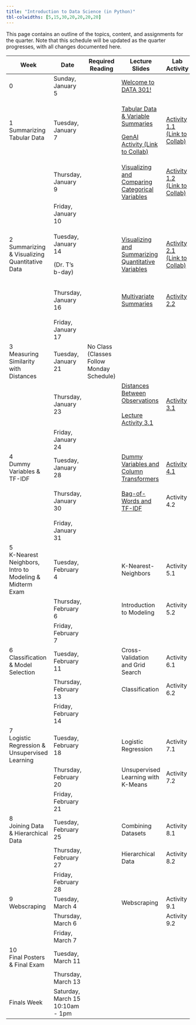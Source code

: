 ```yaml
---
title: "Introduction to Data Science (in Python)"
tbl-colwidths: [5,15,30,20,20,20,20]
---
```


This page contains an outline of the topics, content, and assignments for the quarter. Note that this schedule will be updated as the quarter progresses, with all changes documented here.

+-------------------------------------------------------+----------------------------------+-------------------------------------------+------------------------------------------------------------------------------------------------------------------------------------------------------------+--------------------------------------------------------------------------------------------------------------------------------------------------------+----------------------------------------------------------------------------------------------------------+---------------------------+
| Week                                                  | Date                             | Required Reading                          | Lecture Slides                                                                                                                                             | Lab Activity                                                                                                                                           | Weekly Assignment                                                                                        | Exams & Project           |
+=======================================================+==================================+===========================================+============================================================================================================================================================+========================================================================================================================================================+==========================================================================================================+===========================+
| 0                                                     | Sunday, January 5                |                                           | [Welcome to DATA 301!](/slides/00-welcome.qmd "Welcome to DATA 301!")                                                                                      |                                                                                                                                                        |                                                                                                          |                           |
+-------------------------------------------------------+----------------------------------+-------------------------------------------+------------------------------------------------------------------------------------------------------------------------------------------------------------+--------------------------------------------------------------------------------------------------------------------------------------------------------+----------------------------------------------------------------------------------------------------------+---------------------------+
| 1 Summarizing Tabular Data                            | Tuesday, January 7               |                                           | [Tabular Data & Variable Summaries](/slides/01-tabular-data-summaries.qmd "Tabular Data & Variable Summaries")                                             | [Activity 1.1 (Link to Collab)](https://colab.research.google.com/drive/1L7vRYObMyqvWWlFaEnZqEJQjpHsWu690?usp=sharing "Activity 1.1 (Link to Collab)") |                                                                                                          |                           |
|                                                       |                                  |                                           |                                                                                                                                                            |                                                                                                                                                        |                                                                                                          |                           |
|                                                       |                                  |                                           | [GenAI Activity (Link to Collab)](https://colab.research.google.com/drive/1QNGwd_33HqvANn4ZO8BVbCvmnzMJd28c?usp=sharing "GenAI Activity (Link to Collab)") |                                                                                                                                                        |                                                                                                          |                           |
+-------------------------------------------------------+----------------------------------+-------------------------------------------+------------------------------------------------------------------------------------------------------------------------------------------------------------+--------------------------------------------------------------------------------------------------------------------------------------------------------+----------------------------------------------------------------------------------------------------------+---------------------------+
|                                                       | Thursday, January 9              |                                           | [Visualizing and Comparing Categorical Variables](/slides/02-conditional-distributions.qmd "Visualizing and Comparing Categorical Variables")              | [Activity 1.2 (Link to Collab)](https://colab.research.google.com/drive/1xF6ZnCrvrmbv-K8YUmKOSRpDArr6LhJ7?usp=sharing "Activity 1.2 (Link to Collab)") | [Lab 1A](https://colab.research.google.com/drive/1oJjaV-ci0zaQpxigDJhaV59J7IR9MGu5?usp=sharing "Lab 1A") |                           |
|                                                       |                                  |                                           |                                                                                                                                                            |                                                                                                                                                        |                                                                                                          |                           |
|                                                       |                                  |                                           |                                                                                                                                                            |                                                                                                                                                        | [Lab 1B](https://colab.research.google.com/drive/1Ow4hOxqVdxY7nSuhqTuBGWRWWH3c2ZFX?usp=sharing "Lab 1B") |                           |
+-------------------------------------------------------+----------------------------------+-------------------------------------------+------------------------------------------------------------------------------------------------------------------------------------------------------------+--------------------------------------------------------------------------------------------------------------------------------------------------------+----------------------------------------------------------------------------------------------------------+---------------------------+
|                                                       | Friday, January 10               |                                           |                                                                                                                                                            |                                                                                                                                                        | Lab 1 Due by Midnight                                                                                    |                           |
+-------------------------------------------------------+----------------------------------+-------------------------------------------+------------------------------------------------------------------------------------------------------------------------------------------------------------+--------------------------------------------------------------------------------------------------------------------------------------------------------+----------------------------------------------------------------------------------------------------------+---------------------------+
| 2 Summarizing & Visualizing Quantitative Data         | Tuesday, January 14              |                                           | [Visualizing and Summarizing Quantitative Variables](/slides/03-quantitative-variables.qmd "Visualizing and Summarizing Quantitative Variables")           | [Activity 2.1 (Link to Collab)](https://colab.research.google.com/drive/1XBzyo6WxGv9JesWvFl-JoMsk_fIIwZHs?usp=sharing "Activity 2.1 (Link to Collab)") |                                                                                                          |                           |
|                                                       |                                  |                                           |                                                                                                                                                            |                                                                                                                                                        |                                                                                                          |                           |
|                                                       | (Dr. T's b-day)                  |                                           |                                                                                                                                                            |                                                                                                                                                        |                                                                                                          |                           |
+-------------------------------------------------------+----------------------------------+-------------------------------------------+------------------------------------------------------------------------------------------------------------------------------------------------------------+--------------------------------------------------------------------------------------------------------------------------------------------------------+----------------------------------------------------------------------------------------------------------+---------------------------+
|                                                       | Thursday, January 16             |                                           | [Multivariate Summaries](/slides/04-group-by.qmd "Multivariate Summaries")                                                                                 | [Activity 2.2](https://colab.research.google.com/drive/1z04uCd6DHJ7Ln6zPQORCMqzXgELVPi6s?usp=sharing "Activity 2.2")                                   | [Lab 2A](https://colab.research.google.com/drive/1gTvmY1vMzSweF1tjKP83gfZ4breo1VYc?usp=sharing "Lab 2A") |                           |
|                                                       |                                  |                                           |                                                                                                                                                            |                                                                                                                                                        |                                                                                                          |                           |
|                                                       |                                  |                                           |                                                                                                                                                            |                                                                                                                                                        | [Lab 2B](https://colab.research.google.com/drive/1hOiHuLV2W0BrGShCmFwou61UEPkX8TZD?usp=sharing)          |                           |
+-------------------------------------------------------+----------------------------------+-------------------------------------------+------------------------------------------------------------------------------------------------------------------------------------------------------------+--------------------------------------------------------------------------------------------------------------------------------------------------------+----------------------------------------------------------------------------------------------------------+---------------------------+
|                                                       | Friday, January 17               |                                           |                                                                                                                                                            |                                                                                                                                                        | Lab 2 Due by Midnight                                                                                    |                           |
+-------------------------------------------------------+----------------------------------+-------------------------------------------+------------------------------------------------------------------------------------------------------------------------------------------------------------+--------------------------------------------------------------------------------------------------------------------------------------------------------+----------------------------------------------------------------------------------------------------------+---------------------------+
| 3\                                                    | Tuesday, January 21              | No Class (Classes Follow Monday Schedule) |                                                                                                                                                            |                                                                                                                                                        |                                                                                                          |                           |
| Measuring Similarity with Distances                   |                                  |                                           |                                                                                                                                                            |                                                                                                                                                        |                                                                                                          |                           |
+-------------------------------------------------------+----------------------------------+-------------------------------------------+------------------------------------------------------------------------------------------------------------------------------------------------------------+--------------------------------------------------------------------------------------------------------------------------------------------------------+----------------------------------------------------------------------------------------------------------+---------------------------+
|                                                       | Thursday, January 23             |                                           | [Distances Between Observations](/slides/05-distances.qmd "Distances Between Observations")\                                                               | [Activity 3.1](https://colab.research.google.com/drive/1WMw9KsoGkIH55q3GraqHJlEe7L64Bk7Y?usp=sharing "Activity 3.1")                                   | [Lab 3](https://colab.research.google.com/drive/1qAvJw5w0Ubng9SCGjN_4y5puUBHg1Zd3?usp=sharing "Lab 3")   |                           |
|                                                       |                                  |                                           | \                                                                                                                                                          |                                                                                                                                                        |                                                                                                          |                           |
|                                                       |                                  |                                           | [Lecture Activity 3.1](https://colab.research.google.com/drive/1xly33T6Bzx-85peCe-2O9elkbgM97NIW?usp=sharing)                                              |                                                                                                                                                        |                                                                                                          |                           |
+-------------------------------------------------------+----------------------------------+-------------------------------------------+------------------------------------------------------------------------------------------------------------------------------------------------------------+--------------------------------------------------------------------------------------------------------------------------------------------------------+----------------------------------------------------------------------------------------------------------+---------------------------+
|                                                       | Friday, January 24               |                                           |                                                                                                                                                            |                                                                                                                                                        | Lab 3 Due by Midnight                                                                                    |                           |
+-------------------------------------------------------+----------------------------------+-------------------------------------------+------------------------------------------------------------------------------------------------------------------------------------------------------------+--------------------------------------------------------------------------------------------------------------------------------------------------------+----------------------------------------------------------------------------------------------------------+---------------------------+
| 4\                                                    | Tuesday, January 28              |                                           | [Dummy Variables and Column Transformers](/slides/06-preprocessing.qmd "Dummy Variables and Column Transformers")                                          | [Activity 4.1](https://colab.research.google.com/drive/1Xzx2cKhxH6I6iYtcOakWVeE8zaDnz0Po?usp=sharing "Activity 4.1")                                   |                                                                                                          |                           |
| Dummy Variables & TF-IDF                              |                                  |                                           |                                                                                                                                                            |                                                                                                                                                        |                                                                                                          |                           |
+-------------------------------------------------------+----------------------------------+-------------------------------------------+------------------------------------------------------------------------------------------------------------------------------------------------------------+--------------------------------------------------------------------------------------------------------------------------------------------------------+----------------------------------------------------------------------------------------------------------+---------------------------+
|                                                       | Thursday, January 30             |                                           | [Bag-of-Words and TF-IDF](/slides/07-text-data.qmd "Bag-of-Words and TF-IDF")                                                                              | Activity 4.2                                                                                                                                           | Lab 4A                                                                                                   |                           |
|                                                       |                                  |                                           |                                                                                                                                                            |                                                                                                                                                        |                                                                                                          |                           |
|                                                       |                                  |                                           |                                                                                                                                                            |                                                                                                                                                        | Lab 4B                                                                                                   |                           |
+-------------------------------------------------------+----------------------------------+-------------------------------------------+------------------------------------------------------------------------------------------------------------------------------------------------------------+--------------------------------------------------------------------------------------------------------------------------------------------------------+----------------------------------------------------------------------------------------------------------+---------------------------+
|                                                       | Friday, January 31               |                                           |                                                                                                                                                            |                                                                                                                                                        | Lab 4 Due by Midnight                                                                                    |                           |
+-------------------------------------------------------+----------------------------------+-------------------------------------------+------------------------------------------------------------------------------------------------------------------------------------------------------------+--------------------------------------------------------------------------------------------------------------------------------------------------------+----------------------------------------------------------------------------------------------------------+---------------------------+
| 5\                                                    | Tuesday, February 4              |                                           | K-Nearest-Neighbors                                                                                                                                        | Activity 5.1                                                                                                                                           |                                                                                                          |                           |
| K-Nearest Neighbors, Intro to Modeling & Midterm Exam |                                  |                                           |                                                                                                                                                            |                                                                                                                                                        |                                                                                                          |                           |
+-------------------------------------------------------+----------------------------------+-------------------------------------------+------------------------------------------------------------------------------------------------------------------------------------------------------------+--------------------------------------------------------------------------------------------------------------------------------------------------------+----------------------------------------------------------------------------------------------------------+---------------------------+
|                                                       | Thursday, February 6             |                                           | Introduction to Modeling                                                                                                                                   | Activity 5.2                                                                                                                                           |                                                                                                          | Midterm Exam (in-class)   |
+-------------------------------------------------------+----------------------------------+-------------------------------------------+------------------------------------------------------------------------------------------------------------------------------------------------------------+--------------------------------------------------------------------------------------------------------------------------------------------------------+----------------------------------------------------------------------------------------------------------+---------------------------+
|                                                       | Friday, February 7               |                                           |                                                                                                                                                            |                                                                                                                                                        | Lab 5 Due by Midnight                                                                                    |                           |
+-------------------------------------------------------+----------------------------------+-------------------------------------------+------------------------------------------------------------------------------------------------------------------------------------------------------------+--------------------------------------------------------------------------------------------------------------------------------------------------------+----------------------------------------------------------------------------------------------------------+---------------------------+
| 6\                                                    | Tuesday, February 11             |                                           | Cross-Validation and Grid Search                                                                                                                           | Activity 6.1                                                                                                                                           |                                                                                                          |                           |
| Classification & Model Selection                      |                                  |                                           |                                                                                                                                                            |                                                                                                                                                        |                                                                                                          |                           |
+-------------------------------------------------------+----------------------------------+-------------------------------------------+------------------------------------------------------------------------------------------------------------------------------------------------------------+--------------------------------------------------------------------------------------------------------------------------------------------------------+----------------------------------------------------------------------------------------------------------+---------------------------+
|                                                       | Thursday, February 13            |                                           | Classification                                                                                                                                             | Activity 6.2                                                                                                                                           |                                                                                                          |                           |
+-------------------------------------------------------+----------------------------------+-------------------------------------------+------------------------------------------------------------------------------------------------------------------------------------------------------------+--------------------------------------------------------------------------------------------------------------------------------------------------------+----------------------------------------------------------------------------------------------------------+---------------------------+
|                                                       | Friday, February 14              |                                           |                                                                                                                                                            |                                                                                                                                                        | Lab 6 Due by Midnight                                                                                    |                           |
+-------------------------------------------------------+----------------------------------+-------------------------------------------+------------------------------------------------------------------------------------------------------------------------------------------------------------+--------------------------------------------------------------------------------------------------------------------------------------------------------+----------------------------------------------------------------------------------------------------------+---------------------------+
| 7\                                                    | Tuesday, February 18             |                                           | Logistic Regression                                                                                                                                        | Activity 7.1                                                                                                                                           |                                                                                                          |                           |
| Logistic Regression & Unsupervised Learning           |                                  |                                           |                                                                                                                                                            |                                                                                                                                                        |                                                                                                          |                           |
+-------------------------------------------------------+----------------------------------+-------------------------------------------+------------------------------------------------------------------------------------------------------------------------------------------------------------+--------------------------------------------------------------------------------------------------------------------------------------------------------+----------------------------------------------------------------------------------------------------------+---------------------------+
|                                                       | Thursday, February 20            |                                           | Unsupervised Learning with K-Means                                                                                                                         | Activity 7.2                                                                                                                                           |                                                                                                          |                           |
+-------------------------------------------------------+----------------------------------+-------------------------------------------+------------------------------------------------------------------------------------------------------------------------------------------------------------+--------------------------------------------------------------------------------------------------------------------------------------------------------+----------------------------------------------------------------------------------------------------------+---------------------------+
|                                                       | Friday, February 21              |                                           |                                                                                                                                                            |                                                                                                                                                        | Lab 7 Due by Midnight                                                                                    | Project Proposal Due      |
+-------------------------------------------------------+----------------------------------+-------------------------------------------+------------------------------------------------------------------------------------------------------------------------------------------------------------+--------------------------------------------------------------------------------------------------------------------------------------------------------+----------------------------------------------------------------------------------------------------------+---------------------------+
| 8\                                                    | Tuesday, February 25             |                                           | Combining Datasets                                                                                                                                         | Activity 8.1                                                                                                                                           |                                                                                                          |                           |
| Joining Data & Hierarchical Data                      |                                  |                                           |                                                                                                                                                            |                                                                                                                                                        |                                                                                                          |                           |
+-------------------------------------------------------+----------------------------------+-------------------------------------------+------------------------------------------------------------------------------------------------------------------------------------------------------------+--------------------------------------------------------------------------------------------------------------------------------------------------------+----------------------------------------------------------------------------------------------------------+---------------------------+
|                                                       | Thursday, February 27            |                                           | Hierarchical Data                                                                                                                                          | Activity 8.2                                                                                                                                           |                                                                                                          |                           |
+-------------------------------------------------------+----------------------------------+-------------------------------------------+------------------------------------------------------------------------------------------------------------------------------------------------------------+--------------------------------------------------------------------------------------------------------------------------------------------------------+----------------------------------------------------------------------------------------------------------+---------------------------+
|                                                       | Friday, February 28              |                                           |                                                                                                                                                            |                                                                                                                                                        | Lab 8 Due by Midnight                                                                                    |                           |
+-------------------------------------------------------+----------------------------------+-------------------------------------------+------------------------------------------------------------------------------------------------------------------------------------------------------------+--------------------------------------------------------------------------------------------------------------------------------------------------------+----------------------------------------------------------------------------------------------------------+---------------------------+
| 9\                                                    | Tuesday, March 4                 |                                           | Webscraping                                                                                                                                                | Activity 9.1                                                                                                                                           |                                                                                                          |                           |
| Webscraping                                           |                                  |                                           |                                                                                                                                                            |                                                                                                                                                        |                                                                                                          |                           |
+-------------------------------------------------------+----------------------------------+-------------------------------------------+------------------------------------------------------------------------------------------------------------------------------------------------------------+--------------------------------------------------------------------------------------------------------------------------------------------------------+----------------------------------------------------------------------------------------------------------+---------------------------+
|                                                       | Thursday, March 6                |                                           |                                                                                                                                                            | Activity 9.2                                                                                                                                           |                                                                                                          |                           |
+-------------------------------------------------------+----------------------------------+-------------------------------------------+------------------------------------------------------------------------------------------------------------------------------------------------------------+--------------------------------------------------------------------------------------------------------------------------------------------------------+----------------------------------------------------------------------------------------------------------+---------------------------+
|                                                       | Friday, March 7                  |                                           |                                                                                                                                                            |                                                                                                                                                        | Lab 9 Due by Midnight                                                                                    |                           |
+-------------------------------------------------------+----------------------------------+-------------------------------------------+------------------------------------------------------------------------------------------------------------------------------------------------------------+--------------------------------------------------------------------------------------------------------------------------------------------------------+----------------------------------------------------------------------------------------------------------+---------------------------+
| 10\                                                   | Tuesday, March 11                |                                           |                                                                                                                                                            |                                                                                                                                                        |                                                                                                          | Posters Due to be Printed |
| Final Posters & Final Exam                            |                                  |                                           |                                                                                                                                                            |                                                                                                                                                        |                                                                                                          |                           |
+-------------------------------------------------------+----------------------------------+-------------------------------------------+------------------------------------------------------------------------------------------------------------------------------------------------------------+--------------------------------------------------------------------------------------------------------------------------------------------------------+----------------------------------------------------------------------------------------------------------+---------------------------+
|                                                       | Thursday, March 13               |                                           |                                                                                                                                                            |                                                                                                                                                        |                                                                                                          | Final Exam (in-class)     |
+-------------------------------------------------------+----------------------------------+-------------------------------------------+------------------------------------------------------------------------------------------------------------------------------------------------------------+--------------------------------------------------------------------------------------------------------------------------------------------------------+----------------------------------------------------------------------------------------------------------+---------------------------+
| Finals Week                                           | Saturday, March 15 10:10am - 1pm |                                           |                                                                                                                                                            |                                                                                                                                                        |                                                                                                          | Poster Presentations      |
+-------------------------------------------------------+----------------------------------+-------------------------------------------+------------------------------------------------------------------------------------------------------------------------------------------------------------+--------------------------------------------------------------------------------------------------------------------------------------------------------+----------------------------------------------------------------------------------------------------------+---------------------------+
